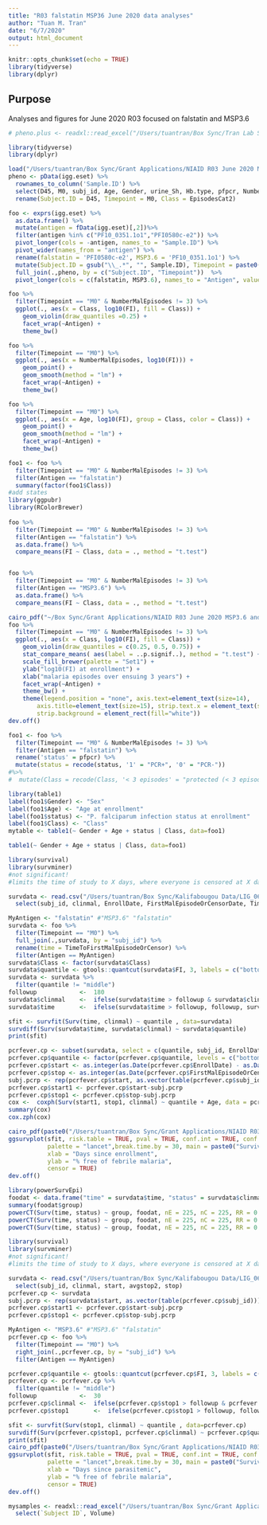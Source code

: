 ```yaml
---
title: "R03 falstatin MSP36 June 2020 data analyses"
author: "Tuan M. Tran"
date: "6/7/2020"
output: html_document
---
```


```r
knitr::opts_chunk$set(echo = TRUE)
library(tidyverse)
library(dplyr)
```

## Purpose

Analyses and figures for June 2020 R03 focused on falstatin and MSP3.6

```r
# pheno.plus <- readxl::read_excel("/Users/tuantran/Box Sync/Tran Lab Shared/Projects/K08 Defining Malaria Immunity Using Systems Biology/Sample Lists for Clinical and #Sterile Immunity/Tuan K08 Resubmission Aim 1 Clinical Immunity - Reserved n111 PD 500 SORTED.xlsx")

library(tidyverse)
library(dplyr)

load("/Users/tuantran/Box Sync/Grant Applications/NIAID R03 June 2020 MSP3.6 and falstatin/R03 Figures and Analyses/K08 Clinical Immunity IgG normalized intensity Expression Sets_aditi.RData")
pheno <- pData(igg.eset) %>%
  rownames_to_column('Sample.ID') %>%
  select(D45, M0, subj_id, Age, Gender, urine_Sh, Hb.type, pfpcr, NumberMalEpisodes, EpisodesCat, EpisodesCat2) %>%
  rename(Subject.ID = D45, Timepoint = M0, Class = EpisodesCat2)

foo <- exprs(igg.eset) %>%
  as.data.frame() %>%
  mutate(antigen = fData(igg.eset)[,2])%>%
  filter(antigen %in% c("PF10_0351.1o1","PFI0580c-e2")) %>%
  pivot_longer(cols = -antigen, names_to = "Sample.ID") %>%
  pivot_wider(names_from = "antigen") %>%
  rename(falstatin = 'PFI0580c-e2', MSP3.6 = 'PF10_0351.1o1') %>%
  mutate(Subject.ID = gsub("\\_.*", "", Sample.ID), Timepoint = paste0("M", gsub(".*\\_", "", Sample.ID))) %>%
  full_join(.,pheno, by = c("Subject.ID", "Timepoint"))  %>%
  pivot_longer(cols = c(falstatin, MSP3.6), names_to = "Antigen", values_to = "FI")

foo %>%
  filter(Timepoint == "M0" & NumberMalEpisodes != 3) %>%
  ggplot(., aes(x = Class, log10(FI), fill = Class)) +
    geom_violin(draw_quantiles =0.25) +
    facet_wrap(~Antigen) +
    theme_bw()

foo %>%
  filter(Timepoint == "M0") %>%
  ggplot(., aes(x = NumberMalEpisodes, log10(FI))) +
    geom_point() +
    geom_smooth(method = "lm") +
    facet_wrap(~Antigen) +
    theme_bw()

foo %>%
  filter(Timepoint == "M0") %>%
  ggplot(., aes(x = Age, log10(FI), group = Class, color = Class)) +
    geom_point() +
    geom_smooth(method = "lm") +
    facet_wrap(~Antigen) +
    theme_bw()

foo1 <- foo %>%
  filter(Timepoint == "M0" & NumberMalEpisodes != 3) %>%
  filter(Antigen == "falstatin")
  summary(factor(foo1$Class))
#add states
library(ggpubr)
library(RColorBrewer)
  
foo %>%
  filter(Timepoint == "M0" & NumberMalEpisodes != 3) %>%
  filter(Antigen == "falstatin") %>%
  as.data.frame() %>%
  compare_means(FI ~ Class, data = ., method = "t.test")


foo %>%
  filter(Timepoint == "M0" & NumberMalEpisodes != 3) %>%
  filter(Antigen == "MSP3.6") %>%
  as.data.frame() %>%
  compare_means(FI ~ Class, data = ., method = "t.test")

cairo_pdf("~/Box Sync/Grant Applications/NIAID R03 June 2020 MSP3.6 and falstatin/R03 Figures and Analyses/Falstatin and MSP36 violin plots ttest log10.pdf", width = 6, height = 4)
foo %>%
  filter(Timepoint == "M0" & NumberMalEpisodes != 3) %>%
  ggplot(., aes(x = Class, log10(FI), fill = Class)) +
    geom_violin(draw_quantiles = c(0.25, 0.5, 0.75)) +
    stat_compare_means( aes(label = ..p.signif..), method = "t.test") +
    scale_fill_brewer(palette = "Set1") +
    ylab("log10(FI) at enrollment") +
    xlab("malaria episodes over ensuing 3 years") +
    facet_wrap(~Antigen) +
    theme_bw() +
    theme(legend.position = "none", axis.text=element_text(size=14),
        axis.title=element_text(size=15), strip.text.x = element_text(size = 15, colour = "black"),
        strip.background = element_rect(fill="white"))
dev.off()
```

```r
foo1 <- foo %>%
  filter(Timepoint == "M0" & NumberMalEpisodes != 3) %>%
  filter(Antigen == "falstatin") %>%
  rename('status' = pfpcr) %>%
  mutate(status = recode(status, '1' = "PCR+", '0' = "PCR-"))
#%>%
#  mutate(Class = recode(Class, '< 3 episodes' = "protected (< 3 episodes)", '> 3 episodes' = "susceptible (> 3   episodes)"))

library(table1)
label(foo1$Gender) <- "Sex"
label(foo1$Age) <- "Age at enrollment"
label(foo1$status) <- "P. falciparum infection status at enrollment"
label(foo1$Class) <- "Class"
mytable <- table1(~ Gender + Age + status | Class, data=foo1)

table1(~ Gender + Age + status | Class, data=foo1)
```

```r
library(survival)
library(survminer)
#not significant!
#limits the time of study to X days, where everyone is censored at X days

survdata <- read.csv("/Users/tuantran/Box Sync/Kalifabougou Data/LIG_06_09_2013/Kali2011_n695_TimeToFirstMalEpisodeOrCensor_NumberOfEpisodes_2500.csv") %>%
  select(subj_id, clinmal, EnrollDate, FirstMalEpisodeOrCensorDate, TimeToFirstMalEpisodeOrCensor)

MyAntigen <- "falstatin" #"MSP3.6" "falstatin"
survdata <- foo %>%
  filter(Timepoint == "M0") %>%
  full_join(.,survdata, by = "subj_id") %>%
  rename(time = TimeToFirstMalEpisodeOrCensor) %>%
  filter(Antigen == MyAntigen)
survdata$Class <- factor(survdata$Class)
survdata$quantile <- gtools::quantcut(survdata$FI, 3, labels = c("bottom", "middle", "top"))
survdata <- survdata %>%
  filter(quantile != "middle")
followup			<-	180
survdata$clinmal	<- 	ifelse(survdata$time > followup & survdata$clinmal==1, 0, survdata$clinmal)
survdata$time 		<-	ifelse(survdata$time > followup, followup, survdata$time)

sfit <- survfit(Surv(time, clinmal) ~ quantile , data=survdata)
survdiff(Surv(survdata$time, survdata$clinmal) ~ survdata$quantile)
print(sfit)

pcrfever.cp <- subset(survdata, select = c(quantile, subj_id, EnrollDate, FirstMalEpisodeOrCensorDate, clinmal, Age))
pcrfever.cp$quantile <- factor(pcrfever.cp$quantile, levels = c("bottom", "top"))
pcrfever.cp$start <- as.integer(as.Date(pcrfever.cp$EnrollDate) - as.Date("2011-05-01"))
pcrfever.cp$stop <- as.integer(as.Date(pcrfever.cp$FirstMalEpisodeOrCensorDate) - as.Date("2011-05-01"))
subj.pcrp <- rep(pcrfever.cp$start, as.vector(table(pcrfever.cp$subj_id)))
pcrfever.cp$start1 <- pcrfever.cp$start-subj.pcrp
pcrfever.cp$stop1 <- pcrfever.cp$stop-subj.pcrp
cox	<-	coxph(Surv(start1, stop1, clinmal) ~ quantile + Age, data = pcrfever.cp, cluster = subj_id)
summary(cox)             
cox.zph(cox)

cairo_pdf(paste0("/Users/tuantran/Box Sync/Grant Applications/NIAID R03 June 2020 MSP3.6 and falstatin/R03 Figures and Analyses/", MyAntigen, " KM plot Enrollment.pdf"), height = 6, width = 6)
ggsurvplot(sfit, risk.table = TRUE, pval = TRUE, conf.int = TRUE, conf.int.alpha = 0.1, font.family = "Arial", title = MyAntigen,
           palette = "lancet",break.time.by = 30, main = paste0("Survival by Quantile for ", MyAntigen),
           xlab = "Days since enrollment",
           ylab = "% free of febrile malaria",
           censor = TRUE)
dev.off()
```

```r
library(powerSurvEpi)
foodat <- data.frame("time" = survdata$time, "status" = survdata$clinmal, age = survdata$Age, group = factor(survdata$quantile, levels = c("bottom","top"), labels = c("C","E")))
summary(foodat$group)
powerCT(Surv(time, status) ~ group, foodat, nE = 225, nC = 225, RR = 0.705, alpha = 0.05)$power
powerCT(Surv(time, status) ~ group, foodat, nE = 225, nC = 225, RR = 0.69, alpha = 0.05)$power
powerCT(Surv(time, status) ~ group, foodat, nE = 225, nC = 225, RR = 0.68, alpha = 0.05)$power
```


```r
library(survival)
library(survminer)
#not significant!
#limits the time of study to X days, where everyone is censored at X days

survdata <- read.csv("/Users/tuantran/Box Sync/Kalifabougou Data/LIG_06_09_2013/pcrfever_start_stop_PD0_pfrh5_out.csv") %>%
  select(subj_id, clinmal, start, avgstop2, stop)
pcrfever.cp <- survdata
subj.pcrp <- rep(survdata$start, as.vector(table(pcrfever.cp$subj_id)))
pcrfever.cp$start1 <- pcrfever.cp$start-subj.pcrp
pcrfever.cp$stop1 <- pcrfever.cp$stop-subj.pcrp

MyAntigen <- "MSP3.6" #"MSP3.6" "falstatin"
pcrfever.cp <- foo %>%
  filter(Timepoint == "M0") %>%
  right_join(.,pcrfever.cp, by = "subj_id") %>%
  filter(Antigen == MyAntigen)

pcrfever.cp$quantile <- gtools::quantcut(pcrfever.cp$FI, 3, labels = c("bottom", "middle", "top"))
pcrfever.cp <- pcrfever.cp %>%
  filter(quantile != "middle")
followup			<-	30
pcrfever.cp$clinmal	<- 	ifelse(pcrfever.cp$stop1 > followup & pcrfever.cp$clinmal==1, 0, pcrfever.cp$clinmal)
pcrfever.cp$stop1 		<-	ifelse(pcrfever.cp$stop1 > followup, followup, pcrfever.cp$stop1)

sfit <- survfit(Surv(stop1, clinmal) ~ quantile , data=pcrfever.cp)
survdiff(Surv(pcrfever.cp$stop1, pcrfever.cp$clinmal) ~ pcrfever.cp$quantile)
print(sfit)
cairo_pdf(paste0("/Users/tuantran/Box Sync/Grant Applications/NIAID R03 June 2020 MSP3.6 and falstatin/R03 Figures and Analyses/", MyAntigen, " KM plot.pdf"), height = 6, width = 6)
ggsurvplot(sfit, risk.table = TRUE, pval = TRUE, conf.int = TRUE, conf.int.alpha = 0.1, font.family = "Arial", title = MyAntigen,
           palette = "lancet",break.time.by = 30, main = paste0("Survival by Quantile for ", MyAntigen),
           xlab = "Days since parasitemic",
           ylab = "% free of febrile malaria",
           censor = TRUE)
dev.off()
```

```r
mysamples <- readxl::read_excel("/Users/tuantran/Box Sync/Grant Applications/NIAID R03 June 2020 MSP3.6 and falstatin/R03 Figures and Analyses/Tuan R03 June 2020 R analyses/All May2011 (m0) Plasma Samples in LIG as of 6-10-2020.xlsx") %>%
  select(`Subject ID`, Volume)
```



